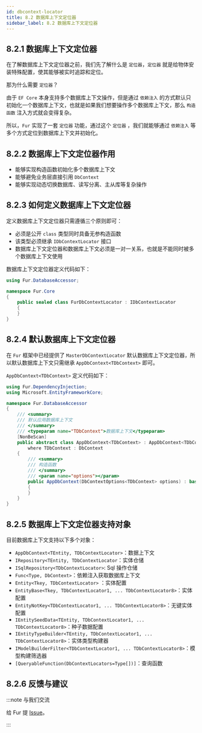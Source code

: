 ```yaml
---
id: dbcontext-locator
title: 8.2 数据库上下文定位器
sidebar_label: 8.2 数据库上下文定位器
---
```


## 8.2.1 数据库上下文定位器

在了解数据库上下文定位器之前，我们先了解什么是 `定位器`，`定位器` 就是给物体安装特殊配置，使其能够被实时追踪和定位。

那为什么需要 `定位器`？

由于 `EF Core` 本身支持多个数据库上下文操作，但是通过 `依赖注入` 的方式默认只初始化一个数据库上下文，也就是如果我们想要操作多个数据库上下文，那么 `构造函数` 注入方式就会变得复杂。

所以，`Fur` 实现了一套 `定位器` 功能，通过这个 `定位器` ，我们就能够通过 `依赖注入` 等多个方式定位到数据库上下文并初始化。

## 8.2.2 数据库上下文定位器作用

- 能够实现构造函数初始化多个数据库上下文
- 能够避免业务层直接引用 `DbContext`
- 能够实现动态切换数据库、读写分离、主从库等复杂操作

## 8.2.3 如何定义数据库上下文定位器

定义数据库上下文定位器只需遵循三个原则即可：

- 必须是公开 `class` 类型同时具备无参构造函数
- 该类型必须继承 `IDbContextLocator` 接口
- 数据库上下文定位器和数据库上下文必须是一对一关系，也就是不能同时被多个数据库上下文使用

数据库上下文定位器定义代码如下：

```cs {1,5}
using Fur.DatabaseAccessor;

namespace Fur.Core
{
    public sealed class FurDbContextLocator : IDbContextLocator
    {
    }
}
```

## 8.2.4 默认数据库上下文定位器

在 `Fur` 框架中已经提供了 `MasterDbContextLocator` 默认数据库上下文定位器，所以默认数据库上下文只需继承 `AppDbContext<TDbContext>` 即可。

`AppDbContext<TDbContext>` 定义代码如下：

```cs {11}
using Fur.DependencyInjection;
using Microsoft.EntityFrameworkCore;

namespace Fur.DatabaseAccessor
{
    /// <summary>
    /// 默认应用数据库上下文
    /// </summary>
    /// <typeparam name="TDbContext">数据库上下文</typeparam>
    [NonBeScan]
    public abstract class AppDbContext<TDbContext> : AppDbContext<TDbContext, MasterDbContextLocator>
        where TDbContext : DbContext
    {
        /// <summary>
        /// 构造函数
        /// </summary>
        /// <param name="options"></param>
        public AppDbContext(DbContextOptions<TDbContext> options) : base(options)
        {
        }
    }
}
```

## 8.2.5 数据库上下文定位器支持对象

目前数据库上下文支持以下多个对象：

- `AppDbContext<TEntity, TDbContextLocator>`：数据上下文
- `IRepository<TEntity, TDbContextLocator`：实体仓储
- `ISqlRepository<TDbContextLocator>`: Sql 操作仓储
- `Func<Type, DbContext>`：依赖注入获取数据库上下文
- `Entity<Tkey, TDbContextLocator>` ：实体配置
- `EntityBase<Tkey, TDbContextLocator1, ... TDbContextLocator8>`：实体配置
- `EntityNotKey<TDbContextLocator1, ... TDbContextLocator8>`：无键实体配置
- `IEntitySeedData<TEntity, TDbContextLocator1, ... TDbContextLocator8>`：种子数据配置
- `IEntityTypeBuilder<TEntity, TDbContextLocator1, ... TDbContextLocator8>`：实体类型构建器
- `IModelBuilderFilter<TDbContextLocator1, ... TDbContextLocator8>`：模型构建筛选器
- `[QueryableFunction(DbContextLocators=Type[])]`：查询函数

## 8.2.6 反馈与建议

:::note 与我们交流

给 Fur 提 [Issue](https://gitee.com/monksoul/Fur/issues/new?issue)。

:::
